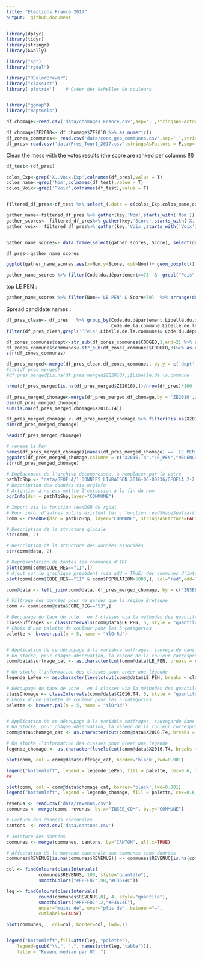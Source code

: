 ```yaml
---
title: "Elections France 2017"
output:  github_document
---
```

```r
library(dplyr)
library(tidyr)
library(stringr)
library(GGally)

library("sp")
library("rgdal")

library("RColorBrewer")
library("classInt")
library('plotrix')    # Créer des échelles de couleurs


library("ggmap")
library("maptools")


```


```r
df_chomage<-read.csv('data/chomages_France.csv',sep=';',stringsAsFactors = F,skip = 1)

df_chomage$ZE2010<- df_chomage$ZE2010 %>% as.numeric()
df_zones_communes<- read.csv('data/code_geo_communes.csv',sep=';',stringsAsFactors = 1)
df_pres<-read.csv('data/Pres_Tour1_2017.csv',stringsAsFactors = F,sep=';')

```

Clean the mess with the votes results (the score are ranked per columns !!!)

```r
df_test<-(df_pres)

colos_Exp<-grep('X..Voix.Exp',colnames(df_pres),value = T)
colos_name<-grep('Nom',colnames(df_test),value = T)
colos_Voix<-grep('^Voix',colnames(df_test),value = T)


filtered_df_pres<-df_test %>% select_(.dots = c(colos_Exp,colos_name,colos_Voix,"Code.de.la.commune", "Libellé.de.la.commune","Code.du.département","Libellé.du.département","Votants"))

gather_name<-filtered_df_pres %>% gather(key,'Nom',starts_with('Nom')) 
gather_scores<- filtered_df_pres%>% gather(key,'Score',starts_with('X..Voix.Exp'))
gather_voix<- filtered_df_pres%>% gather(key,'Voix',starts_with('Voix'))


gather_name_scores<- data.frame(select(gather_scores, Score), select(gather_name,Nom,Code.de.la.commune, Libellé.de.la.commune,Code.du.département,Libellé.du.département,Votants),select(gather_voix,Voix))

df_pres<-gather_name_scores

ggplot(gather_name_scores,aes(x=Nom,y=Score, col=Nom))+ geom_boxplot()

```
```r
gather_name_scores %>% filter(Code.du.département==73  &  grepl("Peis",Libellé.de.la.commune))
```

top LE PEN :
```r
gather_name_scores %>% filter(Nom=='LE PEN' & Score>70)  %>% arrange(desc(Votants))
```

Spread candidate names :
```r
df_pres_clean<- df_pres   %>% group_by(Code.du.département,Libellé.du.département,
                                       Code.de.la.commune,Libellé.de.la.commune,Nom) %>% summarise(Mean_Score=mean(Score)) %>% spread(Nom,Mean_Score)
filter(df_pres_clean,grepl('^Peis',Libellé.de.la.commune)& Code.du.département==73)

```



```r
df_zones_communes$dept<-str_sub(df_zones_communes$CODGEO,1,end=2) %>% as.numeric()
df_zones_communes$communes<-str_sub(df_zones_communes$CODGEO,3)%>% as.numeric()
str(df_zones_communes)
```

```r
df_pres_merged<-merge(df_pres_clean,df_zones_communes, by.y = c('dept','communes'),by.x = c('Code.du.département','Code.de.la.commune'),all.x = TRUE)
#str(df_pres_merged)
#df_pres_merged[is.na(df_pres_merged$ZE2010),]$Libellé.de.la.commune
```
```r
nrow(df_pres_merged[is.na(df_pres_merged$ZE2010),])/nrow(df_pres)*100

```


```r
df_pres_merged_chomage<-merge(df_pres_merged,df_chomage,by = 'ZE2010',all.x=T)
dim(df_pres_merged_chomage)
sum(is.na(df_pres_merged_chomage$X2016.T4))

df_pres_merged_chomage <- df_pres_merged_chomage %>% filter(!is.na(X2016.T4))
dim(df_pres_merged_chomage)
```

```r
head(df_pres_merged_chomage)
```
```r
# rename Le Pen
names(df_pres_merged_chomage)[names(df_pres_merged_chomage) == 'LE PEN'] <- 'LE_PEN'
ggpairs(df_pres_merged_chomage,columns = c("X2016.T4","LE_PEN","MÉLENCHON","FILLON","MACRON"))
str(df_pres_merged_chomage)
```

```r
# Emplacement de l'archive décompressée, à remplacer par le votre
pathToShp <- "data/GEOFLA/1_DONNEES_LIVRAISON_2016-06-00236/GEOFLA_2-2_SHP_LAMB93_FR-ED161/COMMUNE/"
# Description des données via orgInfo
# Attention à ne pas mettre l'extension à la fin du nom
ogrInfo(dsn = pathToShp,layer="COMMUNE")
```

```r
# Import via la fonction readOGR de rgdal
# Pour info, d'autres outils existent (ex : fonction readShapeSpatial() du package maptools)
comm <- readOGR(dsn = pathToShp, layer="COMMUNE", stringsAsFactors=FALSE)
```
```r
# Description de la structure globale
str(comm, 2)
```
```r
# Description de la structure des données associées 
str(comm@data, 2)
```

```r
# Représentation de toutes les communes d'IDF
plot(comm[comm$CODE_REG=="11",])
# Ajout sur le graphique précédent (via add = TRUE) des communes d'intérêt, remplies en rouge (via col="red") 
plot(comm[comm$CODE_REG=="11" & comm$POPULATION>5000,], col="red",add=T)
```

```r
comm@data <- left_join(comm@data, df_pres_merged_chomage, by = c("INSEE_COM" = "CODGEO"))
```

```r
# Filtrage des données pour ne garder que la région Bretagne
comm <- comm[comm@data$CODE_REG=="53",]

```
```r
# Découpage du taux de vote   en 5 classes via la méthodes des quantiles : idenfication des bornes (breaks, ou brks)
classSuffrages <- classIntervals(comm@data$LE_PEN, 5, style = "quantile")
# Choix d'une palette de couleur pour les 5 catégories
palette <- brewer.pal(n = 5, name = "YlOrRd")


# Application de ce découpage à la variable suffrages, sauvegarde dans suffrage_cat
# On stocke, pour chaque observation, la valeur de la couleur correspondante
comm@data$suffrage_cat <- as.character(cut(comm@data$LE_PEN, breaks = classSuffrages$brks, labels = palette, include.lowest = TRUE))

# On stocke l'information des classes pour créer une légende 
legende_LePen <- as.character(levels(cut(comm@data$LE_PEN, breaks = classSuffrages$brks, include.lowest = TRUE, right = FALSE)))

```


```r
# Découpage du taux de vote   en 5 classes via la méthodes des quantiles : idenfication des bornes (breaks, ou brks)
classChomage <- classIntervals(comm@data$X2016.T4, 5, style = "quantile")
# Choix d'une palette de couleur pour les 5 catégories
palette <- brewer.pal(n = 5, name = "YlOrRd")


# Application de ce découpage à la variable suffrages, sauvegarde dans suffrage_cat
# On stocke, pour chaque observation, la valeur de la couleur correspondante
comm@data$chomage_cat <- as.character(cut(comm@data$X2016.T4, breaks = classChomage$brks, labels = palette, include.lowest = TRUE))

# On stocke l'information des classes pour créer une légende 
legende_chomage <- as.character(levels(cut(comm@data$X2016.T4, breaks = classChomage$brks, include.lowest = TRUE, right = FALSE)))
```

```r
plot(comm, col = comm@data$suffrage_cat, border='black',lwd=0.001)

legend("bottomleft", legend = legende_LePen, fill = palette, cex=0.6, title = "Vote Le Pen 2017")
##

```

  
```r
plot(comm, col = comm@data$chomage_cat, border='black',lwd=0.001)
legend("bottomleft", legend = legende_chomage, fill = palette, cex=0.6, title = "Chomage T4 2016")
```
```r
revenus <- read.csv('data/revenus.csv')
communes <- merge(comm, revenus, by.x="INSEE_COM", by.y="COMMUNE")

# Lecture des données cantonales
cantons  <- read.csv('data/cantons.csv')

# Jointure des données
communes <- merge(communes, cantons, by="CANTON", all.x=TRUE)

# Affectation de la moyenne cantonale aux communes sans données
communes$REVENUS[is.na(communes$REVENUS)] <- communes$REVENUC[is.na(communes$REVENUS)]

col <- findColours(classIntervals(
            communes$REVENUS, 100, style="quantile"),
            smoothColors("#FFFFD7",98,"#F3674C"))

leg <- findColours(classIntervals(
            round(communes$REVENUS,0), 4, style="quantile"),
            smoothColors("#FFFFD7",2,"#F3674C"),
            under="moins de", over="plus de", between="–",
            cutlabels=FALSE)
```


```r
plot(communes,   col=col, border=col, lwd=.1)


legend("bottomleft",fill=attr(leg, "palette"),
    legend=gsub("\\.", ",", names(attr(leg,"table"))),
    title = "Revenu médian par UC :")


```

